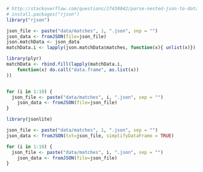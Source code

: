 ```r

# http://stackoverflow.com/questions/27430042/parse-nested-json-to-data-frame-in-r
# install.packages("rjson")
library("rjson")

json_file <- paste("data/matches", 1, ".json", sep = "")
json_data <- fromJSON(file=json_file)
json.matchData <- json_data
matchData.i <- lapply(json.matchData$matches, function(x){ unlist(x)})

library(plyr)
matchData <- rbind.fill(lapply(matchData.i, 
    function(x) do.call("data.frame", as.list(x))
))


for (i in 1:10) {
  json_file <- paste("data/matches", i, ".json", sep = "")
	json_data <- fromJSON(file=json_file)
}

library(jsonlite)

json_file <- paste("data/matches", 1, ".json", sep = "")
json_data <- fromJSON(txt=json_file, simplifyDataFrame = TRUE)

for (i in 1:10) {
  json_file <- paste("data/matches", i, ".json", sep = "")
	json_data <- fromJSON(file=json_file)
}
```
